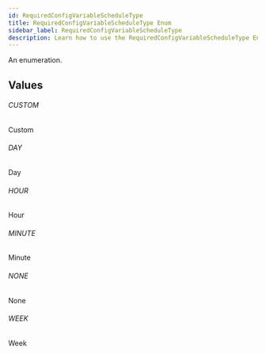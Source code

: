```yaml
---
id: RequiredConfigVariableScheduleType
title: RequiredConfigVariableScheduleType Enum
sidebar_label: RequiredConfigVariableScheduleType
description: Learn how to use the RequiredConfigVariableScheduleType Enum for Prismatic's API.
---
```


An enumeration.

## Values

###### CUSTOM

Custom

###### DAY

Day

###### HOUR

Hour

###### MINUTE

Minute

###### NONE

None

###### WEEK

Week
